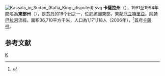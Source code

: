[[File:Kassala_in_Sudan_(Kafia_Kingi_disputed).svg|right]]
'''卡薩拉州'''（{{lang-ar|كسلا|}}），1991至1994年間名為'''東部州'''（{{lang|ar|الشرقية|}}），是[[苏丹|苏丹]]的18个[[苏丹行政区划|州]]之一，位於該國東部，東鄰[[厄立特里亞|厄立特里亞]]。[[阿特巴拉河|阿特巴拉河]]流經。面积36,710平方千米，人口為1,171,118人（2006年），<ref>{{Cite web |url=http://bevoelkerungsstatistik.de/wg.php?x=&men=gadm&lng=de&dat=32&geo=-188&srt=3npn&col=aohdq |title=World Gazetter |access-date=2008-06-08 |archive-url=https://web.archive.org/web/20121113053839/http://bevoelkerungsstatistik.de/wg.php?x=&men=gadm&lng=de&dat=32&geo=-188&srt=3npn&col=aohdq |archive-date=2012-11-13 |dead-url=yes }}</ref>首府[[卡薩拉|卡薩拉]]。

== 参考文献 ==
<div class="references-small">
<references />
</div>
{{coord|15|45|N|35|43|E|display=title}}
{{苏丹省份}}
{{苏丹小作品}}

[[Category:苏丹州份|K]]